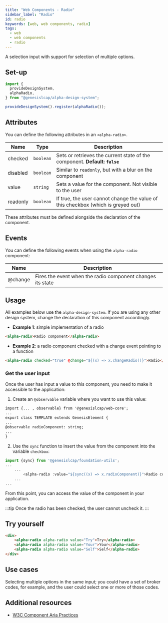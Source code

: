 ```yaml
---
title: "Web Components - Radio"
sidebar_label: "Radio"
id: radio
keywords: [web, web components, radio]
tags:
  - web
  - web components
  - radio
---
```


A selection input with support for selection of multiple options.

## Set-up

```ts
import {
  provideDesignSystem,
  alphaRadio,
} from "@genesislcap/alpha-design-system";

provideDesignSystem().register(alphaRadio());
```

## Attributes

You can define the following attributes in an `<alpha-radio>`.

| Name     | Type      | Description                                                                      |
|----------|-----------|----------------------------------------------------------------------------------|
| checked  | `boolean` | Sets or retrieves the current state of the component. **Default: `false`**       |
| disabled | `boolean` | Similar to `readonly`, but with a blur on the component                          |
| value    | `string`  | Sets a value for the component. Not visible to the user                          |
| readonly | `boolean` | If true, the user cannot change the value of this checkbox (which is greyed out) |

These attributes must be defined alongside the declaration of the component.

## Events

You can define the following events when using the `alpha-radio` component:

| Name    | Description                                 |
|---------|---------------------------------------------|
| @change | Fires the event when the radio component changes its state |

## Usage
All examples below use the `alpha-design-system`. If you are using any other design system, change the declaration
of this component accordingly.

- **Example 1**: simple implementation of a radio
```html title="Example 1"
<alpha-radio>Radio component</alpha-radio>
```
- **Example 2**: a radio component checked with a change event pointing to a function
```html title="Example 2"
<alpha-radio checked="true" @change="${(x) => x.changeRadio()}">Radio</alpha-radio>
```

### Get the user input
Once the user has input a value to this component, you need to make it accessible to the application:

1. Create an `@observable` variable where you want to use this value:

```html {1,5}
import {... , observable} from '@genesislcap/web-core';
...
export class TEMPLATE extends GenesisElement {
...
@observable radioComponent: string;
...
}
```

2. Use the `sync` function to insert the value from the component into the variable `checkbox`:

```typescript tile="Example 4" {1,4}
import {sync} from '@genesislcap/foundation-utils';
...
    ...
        <alpha-radio :value="${sync((x) => x.radioComponent)}">Radio component</alpha-radio>
    ...
...    
```

From this point, you can access the value of the component in your application.

:::tip
Once the radio has been checked, the user cannot uncheck it.
:::

## Try yourself

```html live
<div>
    <alpha-radio alpha-radio value="Try">Try</alpha-radio>
    <alpha-radio alpha-radio value="Your">Your</alpha-radio>
    <alpha-radio alpha-radio value="Self">Self</alpha-radio>
</div>
```

## Use cases

Selecting multiple options in the same input; you could have a set of broker codes, for example, and the user could select one or more of those codes.

## Additional resources

- [W3C Component Aria Practices](https://www.w3.org/WAI/ARIA/apg/patterns/radio/)



